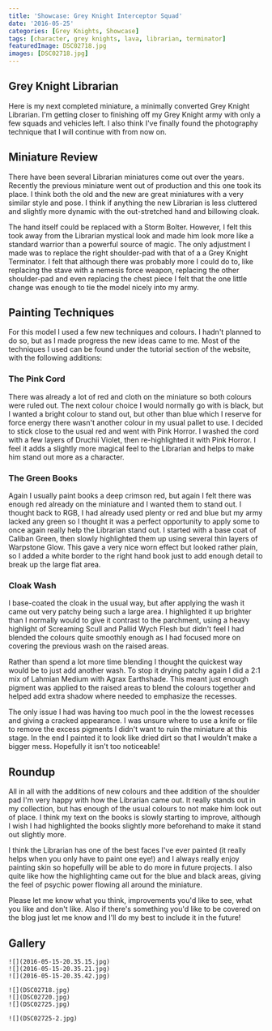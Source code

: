 ```yaml
---
title: 'Showcase: Grey Knight Interceptor Squad'
date: '2016-05-25'
categories: [Grey Knights, Showcase]
tags: [character, grey knights, lava, librarian, terminator]
featuredImage: DSC02718.jpg
images: [DSC02718.jpg]
---
```


## Grey Knight Librarian

Here is my next completed miniature, a minimally converted Grey Knight Librarian. I'm getting closer to finishing off my Grey Knight army with only a few squads and vehicles left. I also think I've finally found the photography technique that I will continue with from now on.

## Miniature Review

There have been several Librarian miniatures come out over the years. Recently the previous miniature went out of production and this one took its place. I think both the old and the new are great miniatures with a very similar style and pose. I think if anything the new Librarian is less cluttered and slightly more dynamic with the out-stretched hand and billowing cloak.

The hand itself could be replaced with a Storm Bolter. However, I felt this took away from the Librarian mystical look and made him look more like a standard warrior than a powerful source of magic. The only adjustment I made was to replace the right shoulder-pad with that of a a Grey Knight Terminator. I felt that although there was probably more I could do to, like replacing the stave with a nemesis force weapon, replacing the other shoulder-pad and even replacing the chest piece I felt that the one little change was enough to tie the model nicely into my army.

## Painting Techniques

For this model I used a few new techniques and colours. I hadn't planned to do so, but as I made progress the new ideas came to me. Most of the techniques I used can be found under the tutorial section of the website, with the following additions:

### The Pink Cord

There was already a lot of red and cloth on the miniature so both colours were ruled out. The next colour choice I would normally go with is black, but I wanted a bright colour to stand out, but other than blue which I reserve for force energy there wasn't another colour in my usual pallet to use. I decided to stick close to the usual red and went with Pink Horror. I washed the cord with a few layers of Druchii Violet, then re-highlighted it with Pink Horror. I feel it adds a slightly more magical feel to the Librarian and helps to make him stand out more as a character.

### The Green Books

Again I usually paint books a deep crimson red, but again I felt there was enough red already on the miniature and I wanted them to stand out. I thought back to RGB, I had already used plenty or red and blue but my army lacked any green so I thought it was a perfect opportunity to apply some to once again really help the Librarian stand out. I started with a base coat of Caliban Green, then slowly highlighted them up using several thin layers of Warpstone Glow. This gave a very nice worn effect but looked rather plain, so I added a white border to the right hand book just to add enough detail to break up the large flat area.

### Cloak Wash

I base-coated the cloak in the usual way, but after applying the wash it came out very patchy being such a large area. I highlighted it up brighter than I normally would to give it contrast to the parchment, using a heavy highlight of Screaming Scull and Pallid Wych Flesh but didn't feel I had blended the colours quite smoothly enough as I had focused more on covering the previous wash on the raised areas.

Rather than spend a lot more time blending I thought the quickest way would be to just add another wash. To stop it drying patchy again I did a 2:1 mix of Lahmian Medium with Agrax Earthshade. This meant just enough pigment was applied to the raised areas to blend the colours together and helped add extra shadow where needed to emphasize the recesses.

The only issue I had was having too much pool in the the lowest recesses and giving a cracked appearance. I was unsure where to use a knife or file to remove the excess pigments I didn't want to ruin the miniature at this stage. In the end I painted it to look like dried dirt so that I wouldn't make a bigger mess. Hopefully it isn't too noticeable!

## Roundup

All in all with the additions of new colours and thee addition of the shoulder pad I'm very happy with how the Librarian came out. It really stands out in my collection, but has enough of the usual colours to not make him look out of place. I think my text on the books is slowly starting to improve, although I wish I had highlighted the books slightly more beforehand to make it stand out slightly more.

I think the Librarian has one of the best faces I've ever painted (it really helps when you only have to paint one eye!) and I always really enjoy painting skin so hopefully will be able to do more in future projects. I also quite like how the highlighting came out for the blue and black areas, giving the feel of psychic power flowing all around the miniature.

Please let me know what you think, improvements you'd like to see, what you like and don't like. Also if there's something you'd like to be covered on the blog just let me know and I'll do my best to include it in the future!

## Gallery

```grid|3
![](2016-05-15-20.35.15.jpg)
![](2016-05-15-20.35.21.jpg)
![](2016-05-15-20.35.42.jpg)
```

```grid|3
![](DSC02718.jpg)
![](DSC02720.jpg)
![](DSC02725.jpg)
```

```grid|3
![](DSC02725-2.jpg)
```
